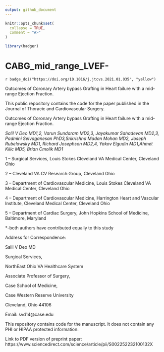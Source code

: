 ```yaml
---
output: github_document
---
```


<!-- README.md is generated from README.Rmd. Please edit that file -->

```r
knitr::opts_chunk$set(
  collapse = TRUE,
  comment = "#>"
)

library(badger)
```

# CABG_mid_range_LVEF-

`r badge_doi("https://doi.org/10.1016/j.jtcvs.2021.01.035", "yellow")`

Outcomes of Coronary Artery bypass Grafting in Heart failure with a mid-range Ejection Fraction.

This public repository contains the code for the paper published in the Journal of Thoracic and Cardiovascular Surgery.

Outcomes of Coronary Artery bypass Grafting in Heart failure with a mid-range Ejection Fraction.

*Salil V Deo MD1,2, Varun Sundaram MD2,3, Jayakumar Sahadevan MD2,3, Padmini Selvaganesan PhD3,Srikrishna Madan Mohan MD2, Joseph Rubelowsky MD1, Richard Josephson MD2,4, Yakov Elgudin MD1,Ahmet Kilic MD5, Brian Cmolik MD1*

1 – Surgical Services, Louis Stokes Cleveland VA Medical Center, Cleveland Ohio

2 – Cleveland VA CV Research Group, Cleveland Ohio

3 – Department of Cardiovascular Medicine, Louis Stokes Cleveland VA Medical Center, Cleveland Ohio

4 – Department of Cardiovascular Medicine, Harrington Heart and Vascular Institute, Cleveland Medical Center, Cleveland Ohio

5 – Department of Cardiac Surgery, John Hopkins School of Medicine, Baltimore, Maryland

*-both authors have contributed equally to this study

Address for Correspondence:

Salil V Deo MD

Surgical Services,

NorthEast Ohio VA Healthcare System

Associate Professor of Surgery,

Case School of Medicine,

Case Western Reserve University

Cleveland, Ohio 44106

Email: svd14@case.edu

This repository contains code for the manuscript. It does not contain any PHI or HIPAA protected information.

Link to PDF version of preprint paper: https://www.sciencedirect.com/science/article/pii/S002252232100132X

